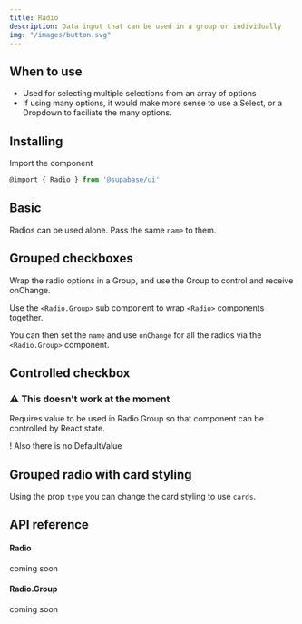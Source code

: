 ```yaml
---
title: Radio
description: Data input that can be used in a group or individually
img: "/images/button.svg"
---
```


## When to use

- Used for selecting multiple selections from an array of options
- If using many options, it would make more sense to use a Select, or a Dropdown to faciliate the many options.

## Installing

Import the component

```js
@import { Radio } from '@supabase/ui'
```

## Basic

Radios can be used alone. Pass the same `name` to them.

<CodeSample sample="RadioBasic" v="0" />

## Grouped checkboxes

Wrap the radio options in a Group, and use the Group to control and receive onChange.

Use the `<Radio.Group>` sub component to wrap `<Radio>` components together.

You can then set the `name` and use `onChange` for all the radios via the `<Radio.Group>` component.

<CodeSample sample="RadioGrouped" v="0" />

## Controlled checkbox

### ⚠️ This doesn't work at the moment

Requires value to be used in Radio.Group so that component can be controlled by React state.

! Also there is no DefaultValue

<CodeSample sample="RadioControlled" v="0" />

## Grouped radio with card styling

Using the prop `type` you can change the card styling to use `cards`.

<CodeSample sample="RadioGroupedCards" v="0" />

## API reference

#### Radio

coming soon

#### Radio.Group

coming soon
